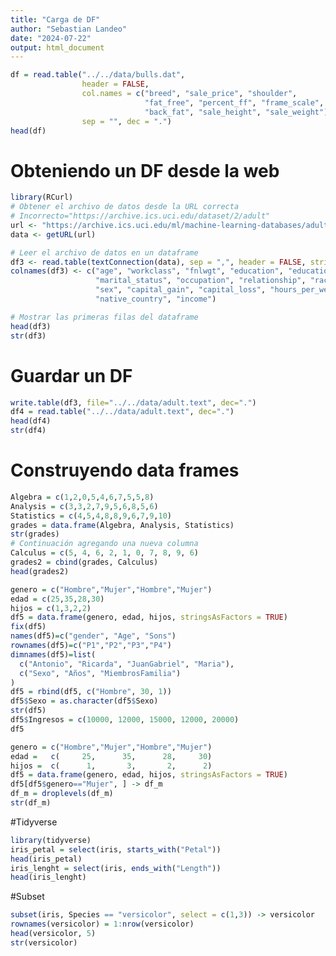 ```yaml
---
title: "Carga de DF"
author: "Sebastian Landeo"
date: "2024-07-22"
output: html_document
---
```

```r
df = read.table("../../data/bulls.dat",
                header = FALSE,
                col.names = c("breed", "sale_price", "shoulder",
                              "fat_free", "percent_ff", "frame_scale",
                              "back_fat", "sale_height", "sale_weight"),
                sep = "", dec = ".")
head(df)
```
# Obteniendo un DF desde la web
```r
library(RCurl)
# Obtener el archivo de datos desde la URL correcta
# Incorrecto="https://archive.ics.uci.edu/dataset/2/adult"
url <- "https://archive.ics.uci.edu/ml/machine-learning-databases/adult/adult.data"
data <- getURL(url)

# Leer el archivo de datos en un dataframe
df3 <- read.table(textConnection(data), sep = ",", header = FALSE, strip.white = TRUE)
colnames(df3) <- c("age", "workclass", "fnlwgt", "education", "education_num",
                   "marital_status", "occupation", "relationship", "race",
                   "sex", "capital_gain", "capital_loss", "hours_per_week",
                   "native_country", "income")

# Mostrar las primeras filas del dataframe
head(df3)
str(df3)
```
# Guardar un DF
```r
write.table(df3, file="../../data/adult.text", dec=".")
df4 = read.table("../../data/adult.text", dec=".")
head(df4)
str(df4)
```
# Construyendo data frames
```r
Algebra = c(1,2,0,5,4,6,7,5,5,8)
Analysis = c(3,3,2,7,9,5,6,8,5,6)
Statistics = c(4,5,4,8,8,9,6,7,9,10)
grades = data.frame(Algebra, Analysis, Statistics)
str(grades)
# Continuación agregando una nueva columna
Calculus = c(5, 4, 6, 2, 1, 0, 7, 8, 9, 6)
grades2 = cbind(grades, Calculus)
head(grades2)
```
```r
genero = c("Hombre","Mujer","Hombre","Mujer")
edad = c(25,35,28,30)
hijos = c(1,3,2,2)
df5 = data.frame(genero, edad, hijos, stringsAsFactors = TRUE)
fix(df5)
names(df5)=c("gender", "Age", "Sons")
rownames(df5)=c("P1","P2","P3","P4")
dimnames(df5)=list(
  c("Antonio", "Ricarda", "JuanGabriel", "Maria"),
  c("Sexo", "Años", "MiembrosFamilia")
)
df5 = rbind(df5, c("Hombre", 30, 1))
df5$Sexo = as.character(df5$Sexo)
str(df5)
df5$Ingresos = c(10000, 12000, 15000, 12000, 20000)
df5
```

```r
genero = c("Hombre","Mujer","Hombre","Mujer")
edad =   c(     25,      35,      28,     30)
hijos =  c(      1,       3,       2,      2)
df5 = data.frame(genero, edad, hijos, stringsAsFactors = TRUE)
df5[df5$genero=="Mujer", ] -> df_m
df_m = droplevels(df_m)
str(df_m)
```
#Tidyverse
```r
library(tidyverse)
iris_petal = select(iris, starts_with("Petal"))
head(iris_petal)
iris_lenght = select(iris, ends_with("Length"))
head(iris_lenght)
```
#Subset
```r
subset(iris, Species == "versicolor", select = c(1,3)) -> versicolor
rownames(versicolor) = 1:nrow(versicolor)
head(versicolor, 5)
str(versicolor)
```



